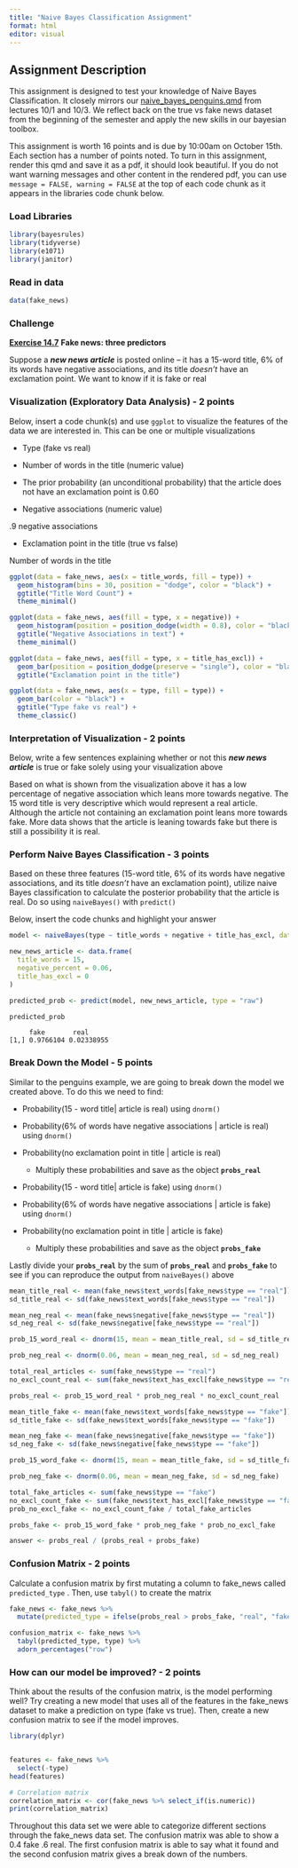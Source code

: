 ```yaml
---
title: "Naive Bayes Classification Assignment"
format: html
editor: visual
---
```


## Assignment Description

This assignment is designed to test your knowledge of Naive Bayes Classification. It closely mirrors our [naive_bayes_penguins.qmd](https://github.com/NSF-ALL-SPICE-Alliance/DS400/blob/main/week7/naive_bayes_penguins.qmd) from lectures 10/1 and 10/3. We reflect back on the true vs fake news dataset from the beginning of the semester and apply the new skills in our bayesian toolbox.

This assignment is worth 16 points and is due by 10:00am on October 15th. Each section has a number of points noted. To turn in this assignment, render this qmd and save it as a pdf, it should look beautiful. If you do not want warning messages and other content in the rendered pdf, you can use `message = FALSE, warning = FALSE` at the top of each code chunk as it appears in the libraries code chunk below.

### Load Libraries

```r
library(bayesrules)
library(tidyverse)
library(e1071)
library(janitor)

```

### Read in data

```r
data(fake_news)
```

### Challenge

[**Exercise 14.7**](https://www.bayesrulesbook.com/chapter-14#exercises-13) **Fake news: three predictors**

Suppose a ***new news article*** is posted online – it has a 15-word title, 6% of its words have negative associations, and its title *doesn’t* have an exclamation point. We want to know if it is fake or real

### Visualization (Exploratory Data Analysis) - 2 points

Below, insert a code chunk(s) and use `ggplot` to visualize the features of the data we are interested in. This can be one or multiple visualizations

-   Type (fake vs real)

<!-- -->

-   Number of words in the title (numeric value)

<!-- -->

-   The prior probability (an unconditional probability) that the article does not have an exclamation point is 0.60

<!-- -->

-   Negative associations (numeric value)

.9 negative associations

-   Exclamation point in the title (true vs false)

Number of words in the title

```r
ggplot(data = fake_news, aes(x = title_words, fill = type)) +
  geom_histogram(bins = 30, position = "dodge", color = "black") +
  ggtitle("Title Word Count") +
  theme_minimal()

```

```r
ggplot(data = fake_news, aes(fill = type, x = negative)) +
  geom_histogram(position = position_dodge(width = 0.8), color = "black", bins = 20) +
  ggtitle("Negative Associations in text") +
  theme_minimal()

```

```r
ggplot(data = fake_news, aes(fill = type, x = title_has_excl)) +
  geom_bar(position = position_dodge(preserve = "single"), color = "black") +
  ggtitle("Exclamation point in the title")

```

```r
ggplot(data = fake_news, aes(x = type, fill = type)) +
  geom_bar(color = "black") +
  ggtitle("Type fake vs real") +
  theme_classic()
```

### Interpretation of Visualization - 2 points

Below, write a few sentences explaining whether or not this ***new news article*** is true or fake solely using your visualization above

Based on what is shown from the visualization above it has a low percentage of negative association which leans more towards negative. The 15 word title is very descriptive which would represent a real article. Although the article not containing an exclamation point leans more towards fake. More data shows that the article is leaning towards fake but there is still a possibility it is real.

### Perform Naive Bayes Classification - 3 points

Based on these three features (15-word title, 6% of its words have negative associations, and its title *doesn’t* have an exclamation point), utilize naive Bayes classification to calculate the posterior probability that the article is real. Do so using `naiveBayes()` with `predict()`

Below, insert the code chunks and highlight your answer

```r
model <- naiveBayes(type ~ title_words + negative + title_has_excl, data = fake_news)

new_news_article <- data.frame(
  title_words = 15,
  negative_percent = 0.06,
  title_has_excl = 0
)

predicted_prob <- predict(model, new_news_article, type = "raw")

predicted_prob


```

```         
     fake       real 
[1,] 0.9766104 0.02338955
```

### Break Down the Model - 5 points

Similar to the penguins example, we are going to break down the model we created above. To do this we need to find:

-   Probability(15 - word title\| article is real) using `dnorm()`

-   Probability(6% of words have negative associations \| article is real) using `dnorm()`

-   Probability(no exclamation point in title \| article is real)

    -   Multiply these probabilities and save as the object **`probs_real`**

-   Probability(15 - word title\| article is fake) using `dnorm()`

-   Probability(6% of words have negative associations \| article is fake) using `dnorm()`

-   Probability(no exclamation point in title \| article is fake)

    -   Multiply these probabilities and save as the object **`probs_fake`**

Lastly divide your **`probs_real`** by the sum of **`probs_real`** and **`probs_fake`** to see if you can reproduce the output from `naiveBayes()` above

```r
mean_title_real <- mean(fake_news$text_words[fake_news$type == "real"])
sd_title_real <- sd(fake_news$text_words[fake_news$type == "real"])

mean_neg_real <- mean(fake_news$negative[fake_news$type == "real"])
sd_neg_real <- sd(fake_news$negative[fake_news$type == "real"])

prob_15_word_real <- dnorm(15, mean = mean_title_real, sd = sd_title_real)

prob_neg_real <- dnorm(0.06, mean = mean_neg_real, sd = sd_neg_real)

total_real_articles <- sum(fake_news$type == "real")
no_excl_count_real <- sum(fake_news$text_has_excl[fake_news$type == "real"] == FALSE)
```

```r
probs_real <- prob_15_word_real * prob_neg_real * no_excl_count_real
```

```r
mean_title_fake <- mean(fake_news$text_words[fake_news$type == "fake"])
sd_title_fake <- sd(fake_news$text_words[fake_news$type == "fake"])

mean_neg_fake <- mean(fake_news$negative[fake_news$type == "fake"])
sd_neg_fake <- sd(fake_news$negative[fake_news$type == "fake"])

prob_15_word_fake <- dnorm(15, mean = mean_title_fake, sd = sd_title_fake)

prob_neg_fake <- dnorm(0.06, mean = mean_neg_fake, sd = sd_neg_fake)

total_fake_articles <- sum(fake_news$type == "fake")
no_excl_count_fake <- sum(fake_news$text_has_excl[fake_news$type == "fake"] == FALSE)
prob_no_excl_fake <- no_excl_count_fake / total_fake_articles
```

```r
probs_fake <- prob_15_word_fake * prob_neg_fake * prob_no_excl_fake
```

```r
answer <- probs_real / (probs_real + probs_fake)
```

### Confusion Matrix - 2 points

Calculate a confusion matrix by first mutating a column to fake_news called `predicted_type` . Then, use `tabyl()` to create the matrix

```r
fake_news <- fake_news %>%
  mutate(predicted_type = ifelse(probs_real > probs_fake, "real", "fake"))

```

```r
confusion_matrix <- fake_news %>%
  tabyl(predicted_type, type) %>%
  adorn_percentages("row")
```

### How can our model be improved? - 2 points

Think about the results of the confusion matrix, is the model performing well? Try creating a new model that uses all of the features in the fake_news dataset to make a prediction on type (fake vs true). Then, create a new confusion matrix to see if the model improves.

```r
library(dplyr)


features <- fake_news %>%
  select(-type)
head(features)
```

```r
# Correlation matrix
correlation_matrix <- cor(fake_news %>% select_if(is.numeric))
print(correlation_matrix)

```

Throughout this data set we were able to categorize different sections through the fake_news data set. The confusion matrix was able to show a 0.4 fake .6 real. The first confusion matrix is able to say what it found and the second confusion matrix gives a break down of the numbers.
